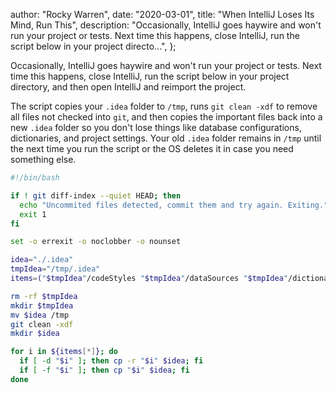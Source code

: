 
  author: "Rocky Warren",
  date: "2020-03-01",
  title: "When IntelliJ Loses Its Mind, Run This",
  description:
    "Occasionally, IntelliJ goes haywire and won't run your project or tests. Next time this happens, close IntelliJ, run the script below in your project directo...",
};


Occasionally, IntelliJ goes haywire and won't run your project or tests. Next time this happens, close IntelliJ, run the script below in your project directory, and then open IntelliJ and reimport the project.

The script copies your `.idea` folder to `/tmp`, runs `git clean -xdf` to remove all files not checked into `git`, and then copies the important files back into a new `.idea` folder so you don't lose things like database configurations, dictionaries, and project settings. Your old `.idea` folder remains in `/tmp` until the next time you run the script or the OS deletes it in case you need something else.

```bash
#!/bin/bash

if ! git diff-index --quiet HEAD; then
  echo "Uncommited files detected, commit them and try again. Exiting."
  exit 1
fi

set -o errexit -o noclobber -o nounset

idea="./.idea"
tmpIdea="/tmp/.idea"
items=("$tmpIdea"/codeStyles "$tmpIdea"/dataSources "$tmpIdea"/dictionaries "$tmpIdea"/inspectionProfiles "$tmpIdea"/dataSources*.xml "$tmpIdea"/workspace.xml)

rm -rf $tmpIdea
mkdir $tmpIdea
mv $idea /tmp
git clean -xdf
mkdir $idea

for i in ${items[*]}; do
  if [ -d "$i" ]; then cp -r "$i" $idea; fi
  if [ -f "$i" ]; then cp "$i" $idea; fi
done
```

